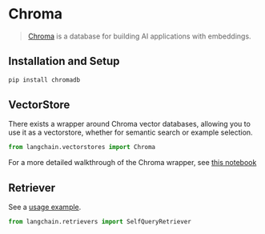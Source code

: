 # Chroma

>[Chroma](https://docs.trychroma.com/getting-started) is a database for building AI applications with embeddings.

## Installation and Setup

```bash
pip install chromadb
```


## VectorStore

There exists a wrapper around Chroma vector databases, allowing you to use it as a vectorstore,
whether for semantic search or example selection.

```python
from langchain.vectorstores import Chroma
```

For a more detailed walkthrough of the Chroma wrapper, see [this notebook](/docs/integrations/vectorstores/chroma)

## Retriever

See a [usage example](/docs/modules/data_connection/retrievers/how_to/self_query/chroma_self_query).

```python
from langchain.retrievers import SelfQueryRetriever
```
